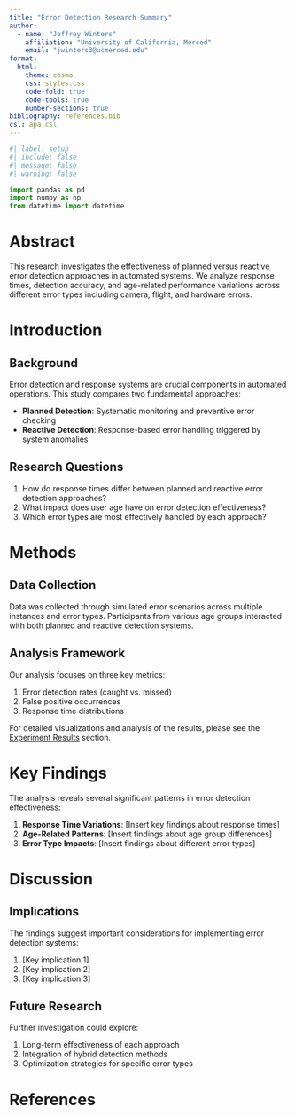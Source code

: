 ```yaml
---
title: "Error Detection Research Summary"
author:
  - name: "Jeffrey Winters"
    affiliation: "University of California, Merced"
    email: "jwinters3@ucmerced.edu"
format:
  html:
    theme: cosmo
    css: styles.css
    code-fold: true
    code-tools: true
    number-sections: true
bibliography: references.bib
csl: apa.csl
---
```


```python
#| label: setup
#| include: false
#| message: false
#| warning: false

import pandas as pd
import numpy as np
from datetime import datetime
```

# Abstract

This research investigates the effectiveness of planned versus reactive error detection approaches in automated systems. We analyze response times, detection accuracy, and age-related performance variations across different error types including camera, flight, and hardware errors.

# Introduction

## Background

Error detection and response systems are crucial components in automated operations. This study compares two fundamental approaches:

- **Planned Detection**: Systematic monitoring and preventive error checking
- **Reactive Detection**: Response-based error handling triggered by system anomalies

## Research Questions

1. How do response times differ between planned and reactive error detection approaches?
2. What impact does user age have on error detection effectiveness?
3. Which error types are most effectively handled by each approach?

# Methods

## Data Collection

Data was collected through simulated error scenarios across multiple instances and error types. Participants from various age groups interacted with both planned and reactive detection systems.

## Analysis Framework

Our analysis focuses on three key metrics:

1. Error detection rates (caught vs. missed)
2. False positive occurrences
3. Response time distributions

For detailed visualizations and analysis of the results, please see the [Experiment Results](analysis.qmd) section.

# Key Findings

The analysis reveals several significant patterns in error detection effectiveness:

1. **Response Time Variations**: [Insert key findings about response times]
2. **Age-Related Patterns**: [Insert findings about age group differences]
3. **Error Type Impacts**: [Insert findings about different error types]

# Discussion

## Implications

The findings suggest important considerations for implementing error detection systems:

1. [Key implication 1]
2. [Key implication 2]
3. [Key implication 3]

## Future Research

Further investigation could explore:

1. Long-term effectiveness of each approach
2. Integration of hybrid detection methods
3. Optimization strategies for specific error types

# References {.unnumbered}

::: {#refs}
:::